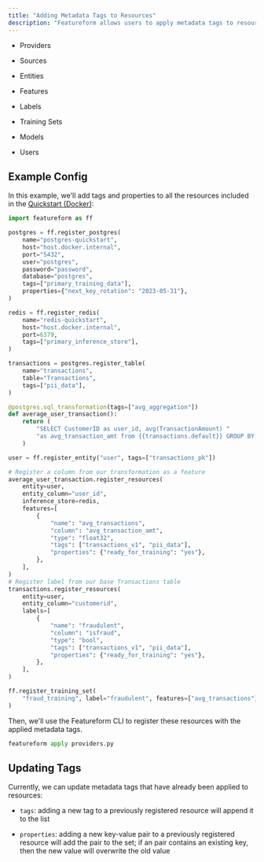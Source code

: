 ```yaml
---
title: "Adding Metadata Tags to Resources"
description: "Featureform allows users to apply metadata tags to resources to logically group them together. Metadata tags can either be a list (`tags`), a set of key-value pairs (`properties`), or both, and are applicable to all resource types:"
---
```


* Providers

* Sources

* Entities

* Features

* Labels

* Training Sets

* Models

* Users

## Example Config

In this example, we'll add tags and properties to all the resources included in the [Quickstart (Docker)](https://github.com/featureform/featureform/blob/main/docs/getting-started/quickstart-docker.md):

```python providers.py
import featureform as ff

postgres = ff.register_postgres(
    name="postgres-quickstart",
    host="host.docker.internal",
    port="5432",
    user="postgres",
    password="password",
    database="postgres",
    tags=["primary_training_data"],
    properties={"next_key_rotation": "2023-05-31"},
)

redis = ff.register_redis(
    name="redis-quickstart",
    host="host.docker.internal",
    port=6379,
    tags=["primary_inference_store"],
)

transactions = postgres.register_table(
    name="transactions",
    table="Transactions",
    tags=["pii_data"],
)

@postgres.sql_transformation(tags=["avg_aggregation"])
def average_user_transaction():
    return (
        "SELECT CustomerID as user_id, avg(TransactionAmount) "
        "as avg_transaction_amt from {{transactions.default}} GROUP BY user_id"
    )

user = ff.register_entity("user", tags=["transactions_pk"])

# Register a column from our transformation as a feature
average_user_transaction.register_resources(
    entity=user,
    entity_column="user_id",
    inference_store=redis,
    features=[
        {
            "name": "avg_transactions",
            "column": "avg_transaction_amt",
            "type": "float32",
            "tags": ["transactions_v1", "pii_data"],
            "properties": {"ready_for_training": "yes"},
        },
    ],
)
# Register label from our base Transactions table
transactions.register_resources(
    entity=user,
    entity_column="customerid",
    labels=[
        {
            "name": "fraudulent",
            "column": "isfraud",
            "type": "bool",
            "tags": ["transactions_v1", "pii_data"],
            "properties": {"ready_for_training": "yes"},
        },
    ],
)

ff.register_training_set(
    "fraud_training", label="fraudulent", features=["avg_transactions"], tags=["transactions_v1", "pii_data"]
)
```

Then, we'll use the Featureform CLI to register these resources with the applied metadata tags.

```python 
featureform apply providers.py
```

## Updating Tags

Currently, we can update metadata tags that have already been applied to resources:

* `tags`: adding a new tag to a previously registered resource will append it to the list

* `properties`: adding a new key-value pair to a previously registered resource will add the pair to the set; if an pair contains an existing key, then the new value will overwrite the old value